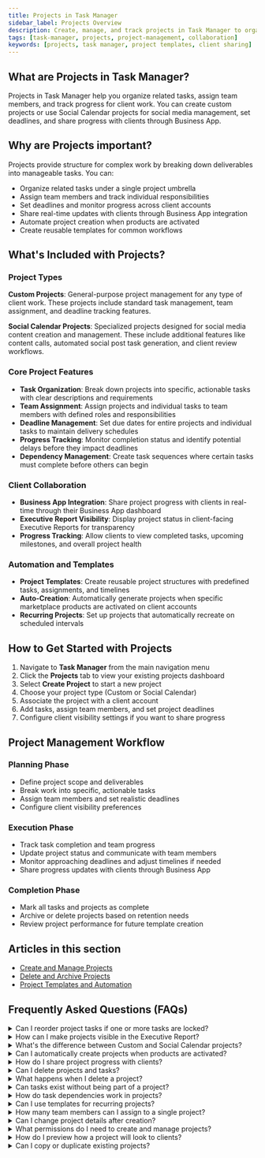 ```yaml
---
title: Projects in Task Manager
sidebar_label: Projects Overview
description: Create, manage, and track projects in Task Manager to organize work and collaborate with your team
tags: [task-manager, projects, project-management, collaboration]
keywords: [projects, task manager, project templates, client sharing]
---
```


## What are Projects in Task Manager?

Projects in Task Manager help you organize related tasks, assign team members, and track progress for client work. You can create custom projects or use Social Calendar projects for social media management, set deadlines, and share progress with clients through Business App.

## Why are Projects important?

Projects provide structure for complex work by breaking down deliverables into manageable tasks. You can:

- Organize related tasks under a single project umbrella
- Assign team members and track individual responsibilities
- Set deadlines and monitor progress across client accounts
- Share real-time updates with clients through Business App integration
- Automate project creation when products are activated
- Create reusable templates for common workflows

## What's Included with Projects?

### Project Types

**Custom Projects**: General-purpose project management for any type of client work. These projects include standard task management, team assignment, and deadline tracking features.

**Social Calendar Projects**: Specialized projects designed for social media content creation and management. These include additional features like content calls, automated social post task generation, and client review workflows.

### Core Project Features

- **Task Organization**: Break down projects into specific, actionable tasks with clear descriptions and requirements
- **Team Assignment**: Assign projects and individual tasks to team members with defined roles and responsibilities  
- **Deadline Management**: Set due dates for entire projects and individual tasks to maintain delivery schedules
- **Progress Tracking**: Monitor completion status and identify potential delays before they impact deadlines
- **Dependency Management**: Create task sequences where certain tasks must complete before others can begin

### Client Collaboration

- **Business App Integration**: Share project progress with clients in real-time through their Business App dashboard
- **Executive Report Visibility**: Display project status in client-facing Executive Reports for transparency
- **Progress Tracking**: Allow clients to view completed tasks, upcoming milestones, and overall project health

### Automation and Templates

- **Project Templates**: Create reusable project structures with predefined tasks, assignments, and timelines
- **Auto-Creation**: Automatically generate projects when specific marketplace products are activated on client accounts
- **Recurring Projects**: Set up projects that automatically recreate on scheduled intervals

## How to Get Started with Projects

1. Navigate to **Task Manager** from the main navigation menu
2. Click the **Projects** tab to view your existing projects dashboard
3. Select **Create Project** to start a new project
4. Choose your project type (Custom or Social Calendar)
5. Associate the project with a client account
6. Add tasks, assign team members, and set project deadlines
7. Configure client visibility settings if you want to share progress

## Project Management Workflow

### Planning Phase
- Define project scope and deliverables
- Break work into specific, actionable tasks
- Assign team members and set realistic deadlines
- Configure client visibility preferences

### Execution Phase  
- Track task completion and team progress
- Update project status and communicate with team members
- Monitor approaching deadlines and adjust timelines if needed
- Share progress updates with clients through Business App

### Completion Phase
- Mark all tasks and projects as complete
- Archive or delete projects based on retention needs
- Review project performance for future template creation

## Articles in this section

- [Create and Manage Projects](./create-and-manage-projects.mdx)
- [Delete and Archive Projects](./delete-and-archive-projects.mdx)
- [Project Templates and Automation](./project-templates-and-automation.mdx)

## Frequently Asked Questions (FAQs)

<details>
<summary>Can I reorder project tasks if one or more tasks are locked?</summary>

If a project task depends on a locked task, you cannot reorder any project tasks within that project. However, in Templates, you can reorder tasks even if some are locked.
</details>

<details>
<summary>How can I make projects visible in the Executive Report?</summary>

Set tasks and projects as `Visible in Business App` to display them in the Executive Report for that client. If you enable this option after creating the project or task, you must update the notes or status for it to appear in the report.
</details>

<details>
<summary>What's the difference between Custom and Social Calendar projects?</summary>

Custom projects are general-purpose for any type of client work. Social Calendar projects include specialized features for social media management, including content call scheduling, automated social post task generation, and client review workflows for content approval.
</details>

<details>
<summary>Can I automatically create projects when products are activated?</summary>

Yes, you can create project templates that automatically generate new projects when specific marketplace products are activated on client accounts. Configure this through the template's Advanced Settings by associating the template with marketplace products.
</details>

<details>
<summary>How do I share project progress with clients?</summary>

Enable `Visible in Business App` on projects and their tasks to share real-time progress with clients. At least one task must be visible for the project to appear in the client's Business App dashboard.
</details>

<details>
<summary>Can I delete projects and tasks?</summary>

Yes, but deletion cannot be undone. Consider archiving projects instead if you may need to reference them later. Only users with appropriate permissions can delete projects and tasks.
</details>

<details>
<summary>What happens when I delete a project?</summary>

Deleting a project permanently removes the project and all associated tasks. You can alternatively remove individual user permissions from projects without deleting the entire project.
</details>

<details>
<summary>Can tasks exist without being part of a project?</summary>

While you can create standalone tasks, tasks without an associated project cannot be shared in Business App or included in client-facing progress reports and Executive Reports.
</details>

<details>
<summary>How do task dependencies work in projects?</summary>

You can set tasks to depend on other tasks, creating workflows where certain tasks must complete before others can begin. This ensures proper project sequencing and prevents team members from starting work prematurely.
</details>

<details>
<summary>Can I use templates for recurring projects?</summary>

Yes, create project templates with predefined tasks, assignees, and due dates. Templates can be configured to recur automatically on set schedules or trigger when specific products are activated on client accounts.
</details>

<details>
<summary>How many team members can I assign to a single project?</summary>

You can assign multiple team members to projects and distribute individual tasks among different team members based on their roles and expertise.
</details>

<details>
<summary>Can I change project details after creation?</summary>

Yes, you can edit project names, due dates, assignees, and other details after creation. You can also add or remove tasks, modify task assignments, and update project visibility settings.
</details>

<details>
<summary>What permissions do I need to create and manage projects?</summary>

Project creation and management permissions depend on your user role and account access. Contact your administrator if you cannot create projects or access certain project management features.
</details>

<details>
<summary>How do I preview how a project will look to clients?</summary>

Use the `View Tracker` option in the project menu (three dots next to + Add task) to preview how the project appears to clients in Business App before sharing it.
</details>

<details>
<summary>Can I copy or duplicate existing projects?</summary>

While you cannot directly duplicate projects, you can create templates based on successful project structures and use those templates to create new projects with similar task structures and assignments.
</details>
